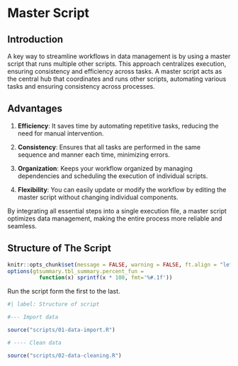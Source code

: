 # Master Script

## Introduction

A key way to streamline workflows in data management is by using a master script that runs multiple other scripts. This approach centralizes execution, ensuring consistency and efficiency across tasks. A master script acts as the central hub that coordinates and runs other scripts, automating various tasks and ensuring consistency across processes.

## Advantages

1.  **Efficiency**: It saves time by automating repetitive tasks, reducing the need for manual intervention.

2.  **Consistency**: Ensures that all tasks are performed in the same sequence and manner each time, minimizing errors.

3.  **Organization**: Keeps your workflow organized by managing dependencies and scheduling the execution of individual scripts.

4.  **Flexibility**: You can easily update or modify the workflow by editing the master script without changing individual components.

By integrating all essential steps into a single execution file, a master script optimizes data management, making the entire process more reliable and seamless.

## Structure of The Script

```r
knitr::opts_chunk$set(message = FALSE, warning = FALSE, ft.align = "left")
options(gtsummary.tbl_summary.percent_fun = 
          function(x) sprintf(x * 100, fmt='%#.1f'))
```

Run the script form the first to the last.

```r

#| label: Structure of script

#--- Import data 

source("scripts/01-data-import.R")

# ---- Clean data

source("scripts/02-data-cleaning.R")
```
